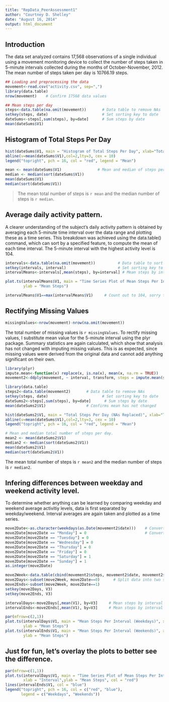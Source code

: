 ```yaml
---
title: "RepData_PeerAssessment1"
author: "Courtney D. Shelley"
date: "August 16, 2014"
output: html_document
---
```




## Introduction

The data set analyzed contains 17,568 observations of a single individual using a movement monitoring device to collect the number of steps taken in 5-minute intervals collected during the months of October-November, 2012.  The mean number of steps taken per day is 10766.19 steps.

```r
## Loading and preprocessing the data
movement<-read.csv("activity.csv", sep=",") 
library(data.table)
nrow(movement)    # Confirm 17568 data values

## Mean steps per day
steps<-data.table(na.omit(movement))       # Data table to remove NAs
setkey(steps, date)                        # Set sorting key to date
dateSums<-steps[,sum(steps), by=date]      # Sum steps by date
mean(dateSums$V1) 
```
  
  
  
## Histogram of Total Steps Per Day

```r
hist(dateSums$V1, main = "Histogram of Total Steps Per Day", xlab="Total Steps Per Day")
abline(v=mean(dateSums$V1),col=2,lty=3, cex = 10)
legend("topright", pch = 16, col = "red", legend = "Mean")
```


```r
mean <- mean(dateSums$V1)                # Mean and median of steps per day
median <- median(sort(dateSums$V1))
mean(dateSums$V1)
median(sort(dateSums$V1)) 
```

> The mean total number of steps is `r mean` and the median number of steps is `r median`.  




## Average daily activity pattern.  

A clearer understanding of the subject's daily activity pattern is obtained by averaging each 5-minute time interval over the data range and plotting these as a time series.  This breakdown was achieved using the data.table() command, which can sort by a specified feature, to compute the mean of each time interval.  The 5-minute interval with the highest activity level is 104.  

```r
intervals<-data.table(na.omit(movement))          # Data table to sort by intervals
setkey(intervals, interval)                       # Set sorting key to intervals
intervalMeans<-intervals[,mean(steps), by=interval] # Mean steps by interval

plot.ts(intervalMeans$V1, main = "Time Series Plot of Mean Steps Per Interval", xlab = "Interval",
        ylab = "Mean Steps")

intervalMeans$V1==max(intervalMeans$V1)     # Count out to 104, sorry that's ugly
```




## Rectifying Missing Values
```r
missingValues<-nrow(movement)-nrow(na.omit(movement))
```

The total number of missing values is `r missingValues`.   To rectify missing values, I substitute mean value for the 5-minute interval using the plyr package.  Summary statistics are again calculated, which show that analysis has not changed with imputing missing values.  This is as expected, since missing values were derived from the original data and cannot add anything significant on their own.    


```r
library(plyr)
impute.mean<-function(x) replace(x, is.na(x), mean(x, na.rm = TRUE))
movement2<-ddply(movement, ~ interval, transform, steps = impute.mean(steps))

library(data.table)
steps2<-data.table(movement2)       # Data table to remove NAs
setkey(steps, date)                        # Set sorting key to date
dateSums2<-steps[,sum(steps), by=date]      # Sum steps by date
mean(dateSums2$V1)                  # Confirms mean has not changed

hist(dateSums2$V1, main = "Total Steps Per Day (NAs Replaced)", xlab="Total Steps Per Day")
abline(v=mean(dateSums$V1),col=2,lty=3, cex = 10)
legend("topright", pch = 16, col = "red", legend = "Mean")

# Mean and median total number of steps per day.
mean2 <- mean(dateSums2$V1)
median2 <- median(sort(dateSums2$V1))
mean(dateSums2$V1)
median(sort(dateSums2$V1)) 
```

The mean total number of steps is `r mean2` and the median number of steps is `r median2`.






## Infering differences between weekday and weekend activity level.  

To determine whether anything can be learned by comparing weekday and weekend average activitiy levels, data is first separated by weekday/weekend.  Interval averages are again taken and plotted as a time series.  

```r
move2Date<-as.character(weekdays(as.Date(movement2$date)))    # Converts date column to day names
move2Date[move2Date == "Monday"] = 0                          # Convert day names to dummy variables
move2Date[move2Date == "Tuesday"] = 0
move2Date[move2Date == "Wednesday"] = 0
move2Date[move2Date == "Thursday"] = 0
move2Date[move2Date == "Friday"] = 0
move2Date[move2Date == "Saturday"] = 1
move2Date[move2Date == "Sunday"] = 1
as.integer(move2Date)

move2Week<-data.table(cbind(movement2$steps, movement2$date, movement2$interval, move2Date)) 
move2Days<-subset(move2Week, move2Date==0)      # Split data into two sets
move2Ends<-subset(move2Week, move2Date==1)
setkey(move2Days, V3)
setkey(move2Ends, V3)

intervalDays<-move2Days[,mean(V1), by=V3]     # Mean steps by interval (Day Set)
intervalEnds<-move2Ends[,mean(V1), by=V3]     # Mean steps by interval (End Set)
```

```r
par(mfrow=c(2,1))
plot.ts(intervalDays$V1, main = "Mean Steps Per Interval (Weekdays)", xlab = "Interval",
        ylab = "Mean Steps")
plot.ts(intervalEnds$V1, main = "Mean Steps Per Interval (Weekends)", xlab = "Interval",
        ylab = "Mean Steps")
```



## Just for fun, let's overlay the plots to better see the difference.
```r
par(mfrow=c(1,1))
plot.ts(intervalDays$V1, main = "Time Series Plot of Mean Steps Per Interval", 
        xlab = "Interval",ylab = "Mean Steps", col = "red")
lines(intervalEnds$V1, col = "blue")
legend("topright", pch = 16, col = c("red", "blue"), 
       legend = c("Weekdays", "Weekends")) 
```
